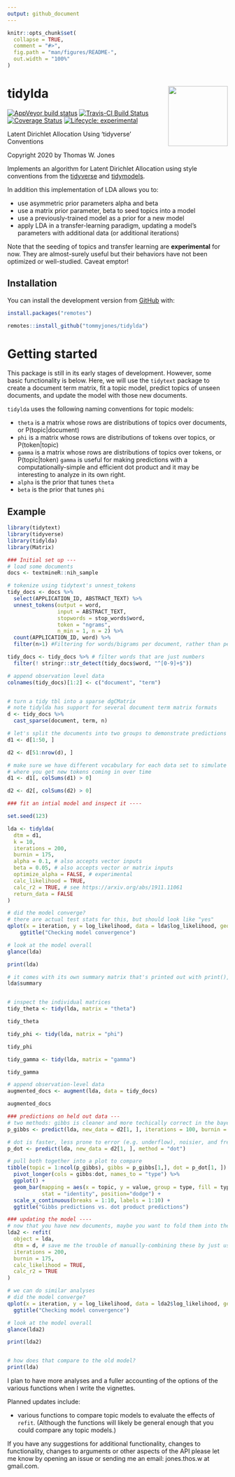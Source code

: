 ```yaml
---
output: github_document
---
```


<!-- README.md is generated from README.Rmd. Please edit that file -->

```r
knitr::opts_chunk$set(
  collapse = TRUE,
  comment = "#>",
  fig.path = "man/figures/README-",
  out.width = "100%"
)
```

# tidylda <img src='man/figures/logo.png' align="right" height="136.5" />

<!-- badges: start -->
[![AppVeyor build
status](https://ci.appveyor.com/api/projects/status/github/TommyJones/tidylda?branch=main&svg=true)](https://ci.appveyor.com/project/TommyJones/tidylda)
[![Travis-CI Build
Status](https://travis-ci.com/TommyJones/tidylda.svg?branch=main)](https://travis-ci.com/TommyJones/tidylda)
[![Coverage
Status](https://img.shields.io/codecov/c/github/tommyjones/tidylda/main.svg)](https://codecov.io/github/tommyjones/tidylda?branch=main)
[![Lifecycle:
experimental](https://img.shields.io/badge/lifecycle-experimental-orange.svg)](https://www.tidyverse.org/lifecycle/#experimental)
<!-- badges: end -->


Latent Dirichlet Allocation Using 'tidyverse' Conventions

Copyright 2020 by Thomas W. Jones

Implements an algorithm for Latent Dirichlet Allocation using style conventions from the [tidyverse](https://style.tidyverse.org/) and [tidymodels](https://tidymodels.github.io/model-implementation-principles/). 
    
In addition this implementation of LDA allows you to:

* use asymmetric prior parameters alpha and beta
* use a matrix prior parameter, beta to seed topics into a model
* use a previously-trained model as a prior for a new model
* apply LDA in a transfer-learning paradigm, updating a model's parameters with additional data (or additional iterations)

Note that the seeding of topics and transfer learning are **experimental** for now. They are almost-surely useful but their behaviors have not been optimized or well-studied. Caveat emptor!

## Installation

You can install the development version from [GitHub](https://github.com/) with:

``` r
install.packages("remotes")

remotes::install_github("tommyjones/tidylda")
```

# Getting started

This package is still in its early stages of development. However, some basic functionality is below. Here, we will use the `tidytext` package to create a document term matrix, fit a topic model, predict topics of unseen documents, and update the model with those new documents.

`tidylda` uses the following naming conventions for topic models:

* `theta` is a matrix whose rows are distributions of topics over documents, or P(topic|document)
* `phi` is a matrix whose rows are distributions of tokens over topics, or P(token|topic)
* `gamma` is a matrix whose rows are distributions of topics over tokens, or P(topic|token)
  `gamma` is useful for making predictions with a computationally-simple and efficient dot product and it may be interesting to analyze in its own right.
* `alpha` is the prior that tunes `theta`
* `beta` is the prior that tunes `phi`

## Example

```r
library(tidytext)
library(tidyverse)
library(tidylda)
library(Matrix)

### Initial set up ---
# load some documents
docs <- textmineR::nih_sample 

# tokenize using tidytext's unnest_tokens
tidy_docs <- docs %>% 
  select(APPLICATION_ID, ABSTRACT_TEXT) %>% 
  unnest_tokens(output = word, 
                input = ABSTRACT_TEXT,
                stopwords = stop_words$word,
                token = "ngrams",
                n_min = 1, n = 2) %>% 
  count(APPLICATION_ID, word) %>% 
  filter(n>1) #Filtering for words/bigrams per document, rather than per corpus

tidy_docs <- tidy_docs %>% # filter words that are just numbers
  filter(! stringr::str_detect(tidy_docs$word, "^[0-9]+$"))

# append observation level data 
colnames(tidy_docs)[1:2] <- c("document", "term")


# turn a tidy tbl into a sparse dgCMatrix 
# note tidylda has support for several document term matrix formats
d <- tidy_docs %>% 
  cast_sparse(document, term, n)

# let's split the documents into two groups to demonstrate predictions and updates
d1 <- d[1:50, ]

d2 <- d[51:nrow(d), ]

# make sure we have different vocabulary for each data set to simulate the "real world"
# where you get new tokens coming in over time
d1 <- d1[, colSums(d1) > 0]

d2 <- d2[, colSums(d2) > 0]

### fit an intial model and inspect it ----

set.seed(123)

lda <- tidylda(
  dtm = d1,
  k = 10,
  iterations = 200, 
  burnin = 175,
  alpha = 0.1, # also accepts vector inputs
  beta = 0.05, # also accepts vector or matrix inputs
  optimize_alpha = FALSE, # experimental
  calc_likelihood = TRUE,
  calc_r2 = TRUE, # see https://arxiv.org/abs/1911.11061
  return_data = FALSE
)

# did the model converge?
# there are actual test stats for this, but should look like "yes"
qplot(x = iteration, y = log_likelihood, data = lda$log_likelihood, geom = "line") + 
    ggtitle("Checking model convergence")

# look at the model overall
glance(lda)

print(lda)

# it comes with its own summary matrix that's printed out with print(), above
lda$summary


# inspect the individual matrices
tidy_theta <- tidy(lda, matrix = "theta")

tidy_theta

tidy_phi <- tidy(lda, matrix = "phi")

tidy_phi

tidy_gamma <- tidy(lda, matrix = "gamma")

tidy_gamma

# append observation-level data
augmented_docs <- augment(lda, data = tidy_docs)

augmented_docs

### predictions on held out data ---
# two methods: gibbs is cleaner and more techically correct in the bayesian sense
p_gibbs <- predict(lda, new_data = d2[1, ], iterations = 100, burnin = 75)

# dot is faster, less prone to error (e.g. underflow), noisier, and frequentist
p_dot <- predict(lda, new_data = d2[1, ], method = "dot")

# pull both together into a plot to compare
tibble(topic = 1:ncol(p_gibbs), gibbs = p_gibbs[1,], dot = p_dot[1, ]) %>%
  pivot_longer(cols = gibbs:dot, names_to = "type") %>%
  ggplot() + 
  geom_bar(mapping = aes(x = topic, y = value, group = type, fill = type), 
           stat = "identity", position="dodge") +
  scale_x_continuous(breaks = 1:10, labels = 1:10) + 
  ggtitle("Gibbs predictions vs. dot product predictions")

### updating the model ----
# now that you have new documents, maybe you want to fold them into the model?
lda2 <- refit(
  object = lda, 
  dtm = d, # save me the trouble of manually-combining these by just using d
  iterations = 200, 
  burnin = 175,
  calc_likelihood = TRUE,
  calc_r2 = TRUE
)

# we can do similar analyses
# did the model converge?
qplot(x = iteration, y = log_likelihood, data = lda2$log_likelihood, geom = "line") +
  ggtitle("Checking model convergence")

# look at the model overall
glance(lda2)

print(lda2)


# how does that compare to the old model?
print(lda)
```

I plan to have more analyses and a fuller accounting of the options of the various functions when I write the vignettes.

Planned updates include:

* various functions to compare topic models to evaluate the effects of `refit`. (Although the functions will likely be general enough that you could compare any topic models.)

If you have any suggestions for additional functionality, changes to functionality, changes to arguments or other aspects of the API please let me know by opening an issue or sending me an email: jones.thos.w at gmail.com.

